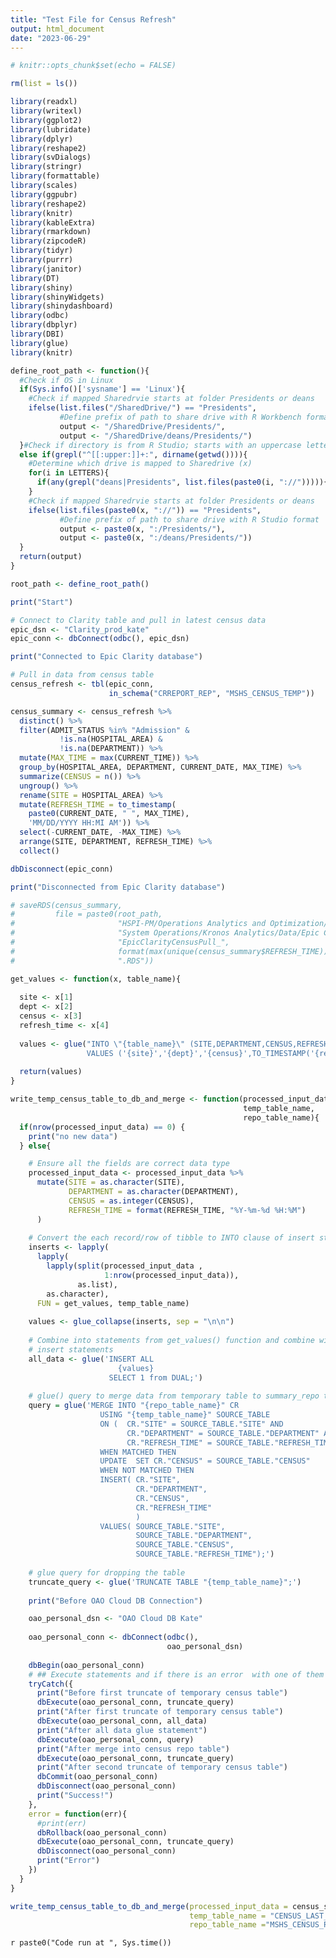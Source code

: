 ```yaml
---
title: "Test File for Census Refresh"
output: html_document
date: "2023-06-29"
---
```


```r
# knitr::opts_chunk$set(echo = FALSE)

rm(list = ls())

library(readxl)
library(writexl)
library(ggplot2)
library(lubridate)
library(dplyr)
library(reshape2)
library(svDialogs)
library(stringr)
library(formattable)
library(scales)
library(ggpubr)
library(reshape2)
library(knitr)
library(kableExtra)
library(rmarkdown)
library(zipcodeR)
library(tidyr)
library(purrr)
library(janitor)
library(DT)
library(shiny)
library(shinyWidgets)
library(shinydashboard)
library(odbc)
library(dbplyr)
library(DBI)
library(glue)
library(knitr)
```

```r
define_root_path <- function(){
  #Check if OS in Linux
  if(Sys.info()['sysname'] == 'Linux'){
    #Check if mapped Sharedrvie starts at folder Presidents or deans
    ifelse(list.files("/SharedDrive/") == "Presidents",
           #Define prefix of path to share drive with R Workbench format
           output <- "/SharedDrive/Presidents/",
           output <- "/SharedDrive/deans/Presidents/")
  }#Check if directory is from R Studio; starts with an uppercase letter than ':'
  else if(grepl("^[[:upper:]]+:", dirname(getwd()))){
    #Determine which drive is mapped to Sharedrive (x)
    for(i in LETTERS){
      if(any(grepl("deans|Presidents", list.files(paste0(i, "://"))))){x <- i}
    }
    #Check if mapped Sharedrvie starts at folder Presidents or deans
    ifelse(list.files(paste0(x, "://")) == "Presidents",
           #Define prefix of path to share drive with R Studio format
           output <- paste0(x, ":/Presidents/"),
           output <- paste0(x, ":/deans/Presidents/"))
  }
  return(output)
} 

root_path <- define_root_path()
```

```r
print("Start")

# Connect to Clarity table and pull in latest census data
epic_dsn <- "Clarity_prod_kate"
epic_conn <- dbConnect(odbc(), epic_dsn)

print("Connected to Epic Clarity database")

# Pull in data from census table
census_refresh <- tbl(epic_conn,
                      in_schema("CRREPORT_REP", "MSHS_CENSUS_TEMP"))

census_summary <- census_refresh %>%
  distinct() %>%
  filter(ADMIT_STATUS %in% "Admission" &
           !is.na(HOSPITAL_AREA) &
           !is.na(DEPARTMENT)) %>%
  mutate(MAX_TIME = max(CURRENT_TIME)) %>%
  group_by(HOSPITAL_AREA, DEPARTMENT, CURRENT_DATE, MAX_TIME) %>%
  summarize(CENSUS = n()) %>%
  ungroup() %>%
  rename(SITE = HOSPITAL_AREA) %>%
  mutate(REFRESH_TIME = to_timestamp(
    paste0(CURRENT_DATE, " ", MAX_TIME),
    'MM/DD/YYYY HH:MI AM')) %>%
  select(-CURRENT_DATE, -MAX_TIME) %>%
  arrange(SITE, DEPARTMENT, REFRESH_TIME) %>%
  collect()

dbDisconnect(epic_conn)

print("Disconnected from Epic Clarity database")

```

```r
# saveRDS(census_summary,
#         file = paste0(root_path,
#                       "HSPI-PM/Operations Analytics and Optimization/Projects/",
#                       "System Operations/Kronos Analytics/Data/Epic Clarity Census/",
#                       "EpicClarityCensusPull_",
#                       format(max(unique(census_summary$REFRESH_TIME)), "%Y-%m-%d %H%M"),
#                       ".RDS"))

```

```r
get_values <- function(x, table_name){
  
  site <- x[1]
  dept <- x[2]
  census <- x[3]
  refresh_time <- x[4]
  
  values <- glue("INTO \"{table_name}\" (SITE,DEPARTMENT,CENSUS,REFRESH_TIME) 
                 VALUES ('{site}','{dept}','{census}',TO_TIMESTAMP('{refresh_time}','YYYY-MM-DD HH24:MI:SS'))")
  
  return(values)
}

write_temp_census_table_to_db_and_merge <- function(processed_input_data,
                                                    temp_table_name,
                                                    repo_table_name){
  if(nrow(processed_input_data) == 0) {
    print("no new data")
  } else{

    # Ensure all the fields are correct data type
    processed_input_data <- processed_input_data %>%
      mutate(SITE = as.character(SITE),
             DEPARTMENT = as.character(DEPARTMENT),
             CENSUS = as.integer(CENSUS),
             REFRESH_TIME = format(REFRESH_TIME, "%Y-%m-%d %H:%M")
      )
    
    # Convert the each record/row of tibble to INTO clause of insert statement
    inserts <- lapply(
      lapply(
        lapply(split(processed_input_data , 
                     1:nrow(processed_input_data)),
               as.list), 
        as.character),
      FUN = get_values, temp_table_name)
    
    values <- glue_collapse(inserts, sep = "\n\n")
    
    # Combine into statements from get_values() function and combine with
    # insert statements
    all_data <- glue('INSERT ALL
                        {values}
                      SELECT 1 from DUAL;')
    
    # glue() query to merge data from temporary table to summary_repo table
    query = glue('MERGE INTO "{repo_table_name}" CR
                    USING "{temp_table_name}" SOURCE_TABLE
                    ON (  CR."SITE" = SOURCE_TABLE."SITE" AND
                          CR."DEPARTMENT" = SOURCE_TABLE."DEPARTMENT" AND
                          CR."REFRESH_TIME" = SOURCE_TABLE."REFRESH_TIME")
                    WHEN MATCHED THEN 
                    UPDATE  SET CR."CENSUS" = SOURCE_TABLE."CENSUS"
                    WHEN NOT MATCHED THEN
                    INSERT( CR."SITE",
                            CR."DEPARTMENT",
                            CR."CENSUS",
                            CR."REFRESH_TIME"
                            )  
                    VALUES( SOURCE_TABLE."SITE",
                            SOURCE_TABLE."DEPARTMENT",
                            SOURCE_TABLE."CENSUS",
                            SOURCE_TABLE."REFRESH_TIME");')
    
    # glue query for dropping the table
    truncate_query <- glue('TRUNCATE TABLE "{temp_table_name}";')
    
    print("Before OAO Cloud DB Connection")

    oao_personal_dsn <- "OAO Cloud DB Kate"
    
    oao_personal_conn <- dbConnect(odbc(),
                                   oao_personal_dsn)
    
    dbBegin(oao_personal_conn)
    # ## Execute statements and if there is an error  with one of them rollback changes
    tryCatch({
      print("Before first truncate of temporary census table")
      dbExecute(oao_personal_conn, truncate_query)
      print("After first truncate of temporary census table")
      dbExecute(oao_personal_conn, all_data)
      print("After all data glue statement")
      dbExecute(oao_personal_conn, query)
      print("After merge into census repo table")
      dbExecute(oao_personal_conn, truncate_query)
      print("After second truncate of temporary census table")
      dbCommit(oao_personal_conn)
      dbDisconnect(oao_personal_conn)
      print("Success!")
    },
    error = function(err){
      #print(err)
      dbRollback(oao_personal_conn)
      dbExecute(oao_personal_conn, truncate_query)
      dbDisconnect(oao_personal_conn)
      print("Error")
    })
  }
}

```

```r

write_temp_census_table_to_db_and_merge(processed_input_data = census_summary,
                                        temp_table_name = "CENSUS_LAST_REFRESH",
                                        repo_table_name ="MSHS_CENSUS_REPO")

```


`r paste0("Code run at ", Sys.time())`